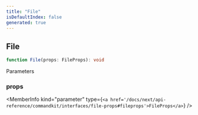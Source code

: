 ```yaml
---
title: "File"
isDefaultIndex: false
generated: true
---
```



<!-- This file was generated from the CommandKit source. Do not modify. Instead, re-run the "docgen" script -->


## File

<GenerationInfo sourceFile="packages/commandkit/src/components/v2/file.ts" sourceLine="7" packageName="commandkit" />



```ts title="Signature"
function File(props: FileProps): void
```
Parameters

### props

<MemberInfo kind="parameter" type={`<a href='/docs/next/api-reference/commandkit/interfaces/file-props#fileprops'>FileProps</a>`} />

